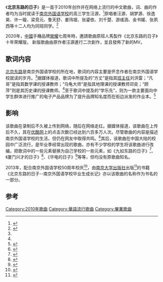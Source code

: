 {{Infobox song
| Name           = 北京东路的日子
| Type           = song
| Released       = {{Start date|2010|6}}
| Writer         = 汪源
| Composer       = 汪源
}}

《'''北京东路的日子'''》是一首于2010年创作并在网络上流行的中文歌曲，词、曲的作者均为当时就读于[[南京外国语学校|南京外国语学校]]的高三学生汪源，<ref name="jstv">{{Cite web |url = http://www.jstv.com/s/nanking/news/201505/t20150513_15752801.shtml |title = 南外少年把《北京东路的日子》唱给青春岁月 |deadurl = yes |archiveurl = https://web.archive.org/web/20150526200521/http://www.jstv.com/s/nanking/news/201505/t20150513_15752801.shtml |archivedate = 2015-05-26 |accessdate = 2015-05-27 }}</ref>原唱者汪源、胡梦源、徐逸昊、许一璇、梁竞元、鲁天舒、姜玮珉、张鎏依、刘千楚、游彧涵、金书媛、张夙西等十二人均为同班同学。<ref name="dsqq">{{cite news |author = 陈曦 |url = http://dz.xdkb.net/html/2010-07/04/content_19940.htm |title = 一首歌送别花季——北京东路的日子 |publisher = 现代快报 |date = 2010年7月4日 |accessdate = 2017年5月23日 |archive-date = 2018年1月16日 |archive-url = https://web.archive.org/web/20180116175123/http://dz.xdkb.net/html/2010-07/04/content_19940.htm |dead-url = no }}</ref>

2020年，[[中國|中國]]手機品牌[[榮耀|榮耀]]七周年時，邀請歌曲原班人馬製作《北京东路的日子》十年荣耀版， 新版歌曲由原作者汪源進行二次創作，並且發佈了新的MV。

==歌词内容==
[[北京东路_(南京)|北京东路]]是南京外国语学校的所在地，歌词的内容主要是怀念作者在南京外国语学校就读的岁月。<ref name="jstv" />据媒体报道，歌词中所提及的“方丈”是指其[[班主任|班主任]]刘洪雷；“凡哥”是指其数学课的授课教师；“乌龟大师”是指其地理课的授课教师邓奕；“顾萍”则是其历史课的授课教师。<ref name="dsqq"/>至于歌词中提及的“学乐先”，则为一款主要面向中学生群体进行推广的电子产品品牌为了提升品牌知名度而在街边派发的作业本。<ref>{{Cite web |url = http://news.163.com/10/0627/03/6A5EL3T000014AED.html |title = “北京东路的日子” |author = 张磊 |access-date = 2015-05-27 |archive-url = https://web.archive.org/web/20150527233759/http://news.163.com/10/0627/03/6A5EL3T000014AED.html |archive-date = 2015-05-27 |dead-url = yes }}</ref>

==影响==
该歌曲在录制后不久被上传到网络，随后在网络走红。据媒体报道，该歌曲在上传后不久，其在[[优酷网|优酷网]]上的点击次数已经达到六百多万人次。尽管歌曲的内容是描述南京外国语学校的生活，但仍在网友中取得共鸣。<ref>{{Cite web |url=http://daxue.163.com/11/0603/10/75KAM3F800913KM9.html |title=毕业歌《北京东路的日子》走红网络 |accessdate=2015-05-27 |archive-date=2015-05-27 |archive-url=https://web.archive.org/web/20150527232721/http://daxue.163.com/11/0603/10/75KAM3F800913KM9.html |dead-url=no }}</ref>其后，该歌曲在中国大陆的校园中广泛流行，是毕业季经常出现的歌曲，亦有不少学校的学生将该歌曲进行改编，把歌词中的一些元素替换为自己学校的一些元素，如《九如东路的日子》<ref>{{Cite web |url=http://news.zzedu.net.cn/zzjyxw/05/1353593.shtml |title=《九如东路的日子》——郑州47中学子创作歌曲献给母校 |accessdate=2015-05-27 |archive-date=2015-05-27 |archive-url=https://web.archive.org/web/20150527235936/http://news.zzedu.net.cn/zzjyxw/05/1353593.shtml |dead-url=no }}</ref>、《厦门兴才的日子》<ref>{{Cite web |url=http://dw.xmxc.com/news/dwdt/2014/512/news145121127227DG92I7JIBJI7BJ2HCAA.html |title=艺术与建筑学院“点亮中国梦”班歌比赛八强出炉 |accessdate=2015-05-27 |archive-date=2015-05-27 |archive-url=https://web.archive.org/web/20150527232100/http://dw.xmxc.com/news/dwdt/2014/512/news145121127227DG92I7JIBJI7BJ2HCAA.html |dead-url=no }}</ref>、《华电的日子》<ref>{{Cite web |url=http://news.ncepu.edu.cn/hdbd/hdbd3/9145.htm |title=自动化系举办送毕业生晚会 |accessdate=2015-05-27 |archive-date=2015-05-27 |archive-url=https://web.archive.org/web/20150527232644/http://news.ncepu.edu.cn/hdbd/hdbd3/9145.htm |dead-url=no }}</ref>等等，但均没有原歌曲知名。

2013年，配合南京外国语学校50周年校庆<ref>{{Cite web |url=http://www.njupco.com/ubook/index.php?action=detail&bid=4132 |title=南京大学出版社网站上，书籍《北京东路的日子--南京外国语学校毕业生成长记》的信息页 |accessdate=2015-05-28 |archive-date=2015-05-29 |archive-url=https://web.archive.org/web/20150529005027/http://www.njupco.com/ubook/index.php?action=detail&bid=4132 |dead-url=no }}</ref>，由[[南京大学出版社|南京大学出版社]]出版<ref>{{Cite web |url=https://books.google.com/books/about/?id=95fZoAEACAAJ&hl=zh-CN |title=Google图书上有关《北京东路的日子--南京外国语学校毕业生成长记》一书的书目信息 |accessdate=2015-05-28 |archive-date=2016-06-23 |archive-url=https://web.archive.org/web/20160623233353/https://books.google.com/books/about/?id=95fZoAEACAAJ&hl=zh-CN |dead-url=no }}</ref>的书籍《北京东路的日子--南京外国语学校毕业生成长记》亦以该歌曲的名称作为书名的一部分。

==参考==
{{reflist|2}}

[[Category:2010年歌曲|Category:2010年歌曲]]
[[Category:華語流行歌曲|Category:華語流行歌曲]]
[[Category:畢業歌曲|Category:畢業歌曲]]